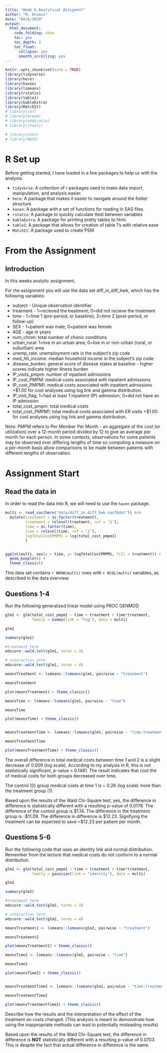 ```yaml
---
title: "Week 5 Analytical Assigment"
author: "M. Onimus"
date: "04/6/2020"
output:
  html_document:
    code_folding: show
    toc: yes
    toc_depth: 3
    toc_float:
      collapse: yes
      smooth_scrolling: yes
---
```


```r
knitr::opts_chunk$set(echo = TRUE)
library(tidyverse)
library(here)
library(haven)
library(lsmeans)
library(rstatix)
library(table1)
library(kableExtra)
library(MatchIt)
# library(car)
# library(broom)
# library(oddsratio)
# library(jtools)

# library(nnet)
# library(MASS)

```

# R Set up

Before getting started, I have loaded in a few packages to help us with the analysis.

-   `tidyverse`: A collection of r packages used to make data import, manipulation, and analysis easier.
-   `here`: A package that makes it easier to navigate around the folder structure.
-   `haven`: A package with a set of functions for reading in SAS files.
-   `rstatix`: A package to quickly calculate ttest between variables
-   `kableExtra`: A package for printing pretty tables to html.
-   `table1`: A package that allows for creation of table 1's with relative ease
-   `MatchIt`: A package used to create PSM


# From the Assignment

## Introduction

In this weeks analytic assignment, 

For the assignment you will use the data set diff_in_diff_hwk, which has the following variables:

-   subject - Unique observation identifier
-   treatment - 1=recieved the treatment; 0=did not recieve the treatment
-   time - 1=time 1 (pre-period, or baseline); 2=time 2 (post-period, or follow-up)
-   SEX - 1=patient was male; 0=patient was female
-   AGE - age in years
-   num_chron: total number of chonic conditions
-   urban_rural: 1=live in an urban area; 0=live in or non-urban (rural, or suburban) area
-   unemp_rate: unemployment rate in the subject's zip code
-   med_hh_income: median household income in the subject's zip code
-   disease_burden: general score of disease states at baseline - higher scores indicate higher illness burden
-   IP_visits_pmpm: number of inpatient admissions
-   IP_cost_PMPM: medical costs associated with inpatient admissions
-   IP_cost_PMPM1: medical costs associated with inpatient admissions +$1.00 for cost analyses using log link and gamma distribution.
-   IP_visit_flag; 1=had at least 1 inpatient (IP) admission; 0=did not have an IP admission
-   total_cost_pmpm: total medical costs
-   total_cost_PMPM1: total medical costs associated with ER visits +$1.00 for cost analyses using log link and gamma distribution.

Note: PMPM refers to Per Member Per Month - an aggregate of the cost (or utilization) over a 12-month period divided by 12 to give an average per month for each person. In some contexts, observations for some patients may be observed over differing lengths of time so computing a measure on a per-month basis allow comparisons to be made between patients with different lengths of observation.

# Assignment Start

## Read the data in

In order to read the data into R, we will need to use the `haven` package.

```r

multi <- read_sas(here("data/diff_in_diff_hwk.sas7bdat")) %>% 
  mutate(treatment = as.factor(treatment),
         treatment = relevel(treatment, ref = '1'),
         time = as.factor(time),
         time = relevel(time, ref = '2'),
         logTotalCostPMPM1 = log(total_cost_pmpm1)
         )


ggplot(multi, aes(x = time, y= logTotalCostPMPM1, fill = treatment)) +
  geom_boxplot() +
  theme_classic()

```

This data set contains `r NROW(multi)` rows with `r NCOL(multi)` variables, as described in the data overview.

## Questions 1-4

Run the following generalized linear model using PROC GENMOD

```r

glm1 <- glm(total_cost_pmpm1 ~ time + treatment + time*treatment,
            family = Gamma(link = "log"), data = multi)

glm1

summary(glm1)

#treatment term
mdscore::wald.test(glm1, terms = 3)

# interaction term
mdscore::wald.test(glm1, terms = 4)

meansTreatment <- lsmeans::lsmeans(glm1, pairwise ~ "treatment")

meansTreatment

plot(meansTreatment) + theme_classic()

meansTime <- lsmeans::lsmeans(glm1, pairwise ~ "time")

meansTime

plot(meansTime) + theme_classic()


meansTreatmentTime <- lsmeans::lsmeans(glm1, pairwise ~ "time:treatment")

meansTreatmentTime

plot(meansTreatmentTime) + theme_classic()


```

The overall difference in total medical costs between time 1 and 2 is a slight decrease of 0.009 (log scale).  According to my analysis in R, this is not statistically significant, p-value = 0.1481.  The result indicates that cost the of medical costs for both groups decreased over time.

The control (0) group medical costs at time 1 is ~ 0.26 (log scale) more than the treatment group (1).

Based upon the results of the Wald Chi-Square test, yes, the difference in difference is statistically different with a resulting p-value of 0.0178.  The difference of the control group is \$1.14.  The difference in the treatment group is -\$11.09.  The difference in difference is \$12.23.  Signifying the treatment can be expected to save ~\$12.23 per patient per month.  

## Questions 5-6

Run the following code that uses an identity link and normal distribution. Remember from the lecture that medical costs do not conform to a normal distribution. 

```r

glm2 <- glm(total_cost_pmpm1 ~ time + treatment + time*treatment,
            family = gaussian(link = "identity"), data = multi)

glm2

summary(glm2)

#treatment term
mdscore::wald.test(glm2, terms = 3)

# interaction term
mdscore::wald.test(glm2, terms = 4)

meansTreatment2 <- lsmeans::lsmeans(glm2, pairwise ~ "treatment")

meansTreatment2

plot(meansTreatment2) + theme_classic()

meansTime2 <- lsmeans::lsmeans(glm2, pairwise ~ "time")

meansTime2

plot(meansTime2) + theme_classic()


meansTreatmentTime2 <- lsmeans::lsmeans(glm2, pairwise ~ "time:treatment")

meansTreatmentTime2

plot(meansTreatmentTime2) + theme_classic()


```

Describe how the results and the interpretation of the effect of the treatment on costs changed. (This analysis is meant to demonstrate how using the inappropriate methods can lead to potentially misleading results)

Based upon the results of the Wald Chi-Square test, the difference in difference is **NOT** statistically different with a resulting p-value of 0.0703.  This is despite the fact that actual difference in difference is the same.
